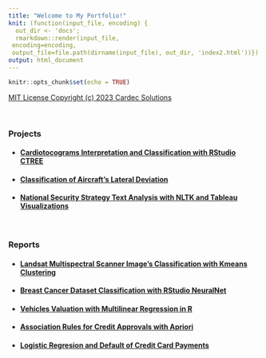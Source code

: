 ```yaml
---
title: "Welcome to My Portfolio!"
knit: (function(input_file, encoding) {
  out_dir <- 'docs';
  rmarkdown::render(input_file,
 encoding=encoding,
 output_file=file.path(dirname(input_file), out_dir, 'index2.html'))})
output: html_document
---
```

```r
knitr::opts_chunk$set(echo = TRUE)
```
<div class="green"> [MIT License
Copyright (c) 2023 Cardec Solutions](docs/"LICENSE.txt")
</div>

<br/>

### Projects

- #### [Cardiotocograms Interpretation and Classification with RStudio CTREE](CTREE/CTREE_RMarkdown.html)

- #### [Classification of Aircraft's Lateral Deviation](reports/ClassificationACFTLateralDeviation.pdf)

- #### [National Security Strategy Text Analysis with NLTK and Tableau Visualizations](text_analysis/README.html)

<br/>

### Reports
  
- #### [Landsat Multispectral Scanner Image's Classification with Kmeans Clustering](reports/Unsupervised%20Learning%20w%20Kmeans.pdf)

- #### [Breast Cancer Dataset Classification with RStudio NeuralNet](reports/Neural%20Networks%20in%20R.pdf)

- #### [Vehicles Valuation with Multilinear Regression in R](reports/Multiple%20Linear%20Regression.pdf)

- #### [Association Rules for Credit Approvals with Apriori](reports/Association%20w%20Apriori.pdf)

- #### [Logistic Regresion and Default of Credit Card Payments](reports/Logistic%20Regression.pdf) 

